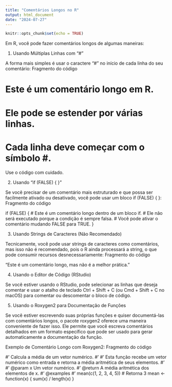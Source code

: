 ```yaml
---
title: "Comentários Longos no R"
output: html_document
date: "2024-07-27"
---
```


```r
knitr::opts_chunk$set(echo = TRUE)
```

Em R, você pode fazer comentários longos de algumas maneiras:

1. Usando Múltiplas Linhas com "#"

A forma mais simples é usar o caractere "#" no início de cada linha do seu comentário:
Fragmento do código

# Este é um comentário longo em R.
# Ele pode se estender por várias linhas.
# Cada linha deve começar com o símbolo #.

Use o código com cuidado.

2. Usando "if (FALSE) { }"

Se você precisar de um comentário mais estruturado e que possa ser facilmente ativado ou desativado, você pode usar um bloco if (FALSE) { }:
Fragmento do código

if (FALSE) {
  # Este é um comentário longo dentro de um bloco if.
  # Ele não será executado porque a condição é sempre falsa.
  # Você pode ativar o comentário mudando FALSE para TRUE.
}


3. Usando Strings de Caracteres (Não Recomendado)

Tecnicamente, você pode usar strings de caracteres como comentários, mas isso não é recomendado, pois o R ainda processará a string, o que pode consumir recursos desnecessariamente:
Fragmento do código

"Este é um comentário longo, mas não é a melhor prática."


4. Usando o Editor de Código (RStudio)

Se você estiver usando o RStudio, pode selecionar as linhas que deseja comentar e usar o atalho de teclado Ctrl + Shift + C (ou Cmd + Shift + C no macOS) para comentar ou descomentar o bloco de código.

5. Usando o Roxygen2 para Documentação de Funções

Se você estiver escrevendo suas próprias funções e quiser documentá-las com comentários longos, o pacote roxygen2 oferece uma maneira conveniente de fazer isso. Ele permite que você escreva comentários detalhados em um formato específico que pode ser usado para gerar automaticamente a documentação da função.

Exemplo de Comentário Longo com Roxygen2:
Fragmento do código

#' Calcula a média de um vetor numérico.
#'
#' Esta função recebe um vetor numérico como entrada e retorna a média aritmética de seus elementos.
#'
#' @param x Um vetor numérico.
#' @return A média aritmética dos elementos de x.
#' @examples
#' mean(c(1, 2, 3, 4, 5))  # Retorna 3
mean <- function(x) {
  sum(x) / length(x)
}


